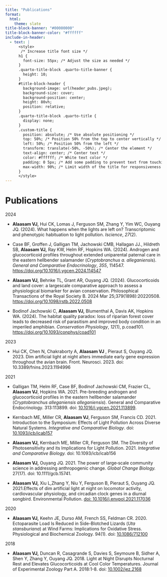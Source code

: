 ```yaml
---
title: "Publications"
format:
  html:
    theme: slate
title-block-banner: "#00000000"
title-block-banner-color: "#ffffff"
include-in-header:
  - text: |
      <style>
       /* Increase title font size */
      h1 {
        font-size: 55px; /* Adjust the size as needed */
      }
      .quarto-title-block .quarto-title-banner {
        height: 10;
      }
      #title-block-header {
        background-image: url(header_pubs.jpeg);
        background-size: cover;
        background-position: center;
        height: 80vh;
        position: relative;   
      }
      .quarto-title-block .quarto-title {
        display: none;
      }
      .custom-title {
        position: absolute; /* Use absolute positioning */
        top: 50%; /* Position 50% from the top to center vertically */
        left: 50%; /* Position 50% from the left */
        transform: translate(-50%, -50%); /* Center the element */
        text-align: center; /* Center text */
        color: #ffffff; /* White text color */
        padding: 0 5px; /* Add some padding to prevent text from touching the edges */
        max-width: 90%; /* Limit width of the title for responsiveness */
      }
      </style>
---
```


::: custom-title
<h1><strong>Publications</strong></h1>
:::

::: column-page
2024

-   **Alaasam VJ,** Hui CK, Lomas J, Ferguson SM, Zhang Y, Yim WC, Ouyang JQ. (2024). What happens when the lights are left on? Transcriptomic and phenotypic habituation to light pollution. *Iscience*, *27*(2).

-   Case BF, Groffen J, Galligan TM, Jachowski CMB, Hallagan JJ., Hildreth SB, **Alaasam VJ,** Ray KW, Helm RF, Hopkins WA. (2024). Androgen and glucocorticoid profiles throughout extended uniparental paternal care in the eastern hellbender salamander (*Cryptobranchus a. alleganiensi*s). *General and Comparative Endocrinology*, *355*, 114547. <https://doi.org/10.1016/j.ygcen.2024.114547>

-   **Alaasam VJ,** Behnke TL, Grant AR, Ouyang JQ. (2024). Glucocorticoids and land cover: a largescale comparative approach to assess a physiological biomarker for avian conservation. Philosophical Transactions of the Royal Society B. 2024 Mar 25;379(1898):20220508. <https://doi.org/10.1098/rstb.2022.0508>

-   Bodinof Jachowski C, **Alaasam VJ,** Blumenthal A, Davis AK, Hopkins WA. (2024). The habitat quality paradox: loss of riparian forest cover leads to decreased risk of parasitism and improved body condition in an imperiled amphibian. *Conservation Physiology*, *12*(1), p.coad101. <https://doi.org/10.1093/conphys/coad101>

2023

-   Hui CK, Chen N, Chakraborty A, **Alaasam VJ** , Pieraut S, Ouyang JQ. 2023. Dim artificial light at night alters immediate early gene expression throughout the avian brain. Front. Neurosci. 2023. doi: 10.3389/fnins.2023.1194996

2021

-   Galligan TM, Helm RF, Case BF, Bodinof Jachowski CM, Frazier CL, **Alaasam VJ**, Hopkins WA. 2021. Pre-breeding androgen and glucocorticoid profiles in the eastern hellbender salamander (*Cryptobranchus alleganiensis alleganiensis*). General and Comparative Endocrinology. 313:113899. doi: [10.1016/j.ygcen.2021.113899](https://doi.org/10.1016/j.ygcen.2021.113899). 

-   Kernbach ME, Miller CR, **Alaasam VJ**, Ferguson SM, Francis CD. 2021. Introduction to the Symposium: Effects of Light Pollution Across Diverse Natural Systems. *Integrative and Comparative Biology*. doi: [10.1093/icb/icab157](https://doi.org/10.1093/icb/icab157)

-   **Alaasam VJ,** Kernbach ME, Miller CR, Ferguson SM. The Diversity of Photosensitivity and its Implications for Light Pollution. 2021. *Integrative and Comparative Biology.* doi: 10.1093/icb/icab156

-   **Alaasam VJ,** Ouyang JQ. 2021. The power of large‐scale community science in addressing anthropogenic change. *Global Change Biology.* 27(17). doi: 10.1111/gcb.15741. 

-   **Alaasam VJ,** Xiu L,Zhang Y, Niu Y, Ferguson B, Pieraut S, Ouyang JQ. 2021.Effects of dim artificial light at night on locomotor activity, cardiovascular physiology, and circadian clock genes in a diurnal songbird. Environmental Pollution. [doi: 10.1016/j.envpol.2021.117036](https://doi.org/10.1016/j.envpol.2021.117036 "Persistent link using digital object identifier")

2020

-   **Alaasam VJ,** Keehn JE, Durso AM, French SS, Feldman CR. 2020. Ectoparasite Load Is Reduced in Side-Blotched Lizards (*Uta stansburiana*) at Wind Farms: Implications for Oxidative Stress. Physiological and Biochemical Zoology. 94(1). doi: [10.1086/712100](https://www.valentina-alaasam.com/s/Alaasam2020.pdf)

2018

-   **Alaasam VJ,** Duncan R, Casagrande S, Davies S, Seymoure B, Sidher A, Shen Y, Zhang Y, Ouyang JQ. 2018. Light at Night Disrupts Nocturnal Rest and Elevates Glucocorticoids at Cool Color Temperatures. Journal of Experimental Zoology Part A. 2018:1-8. doi: [10.1002/jez.2168](https://www.valentina-alaasam.com/s/jez2168.pdf)
:::
